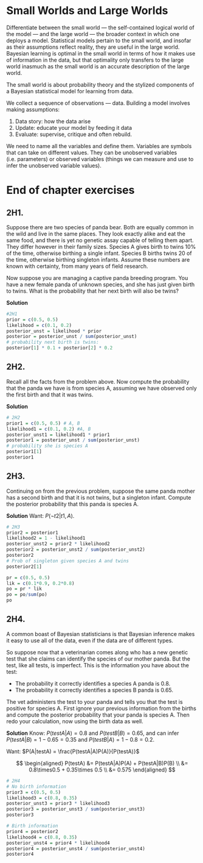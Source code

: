 # Small Worlds and Large Worlds

Differentiate between the small world --- the self-contained logical world of the model --- and the large world --- the broader context in which one deploys a model. Statistical models pertain to the small world, and insofar as their assumptions reflect reality, they are useful in the large world. Bayesian learning is optimal in the small world in terms of how it makes use of information in the data, but that optimality only transfers to the large world inasmuch as the small world is an accurate description of the large world. 

The small world is about probability theory and the stylized components of a Bayesian statistical model for learning from data. 

We collect a sequence of observations --- data. Building a model involves making assumptions:

1. Data story: how the data arise
2. Update: educate your model by feeding it data
3. Evaluate: supervise, critique and often rebuild. 

We need to name all the variables and define them. Variables are symbols that can take on different values. They can be unobserved variables (i.e. parameters) or observed variables (things we can measure and use to infer the unobserved variable values). 

# End of chapter exercises
## 2H1. 
Suppose there are two species of panda bear. Both are equally common in the wild and live in the same places. They look exactly alike and eat the same food, and there is yet no genetic assay capable of telling them apart. They differ however in their family sizes. Species A gives birth to twins $10\%$ of the time, otherwise birthing a single infant. Species B births twins $20%$ of the time, otherwise birthing singleton infants. Assume these numbers are known with certainty, from many years of field  research.  

Now suppose you are managing a captive panda breeding program. You have a new female panda  of unknown species, and she has just given birth to twins. What is the probability that her next birth  will also be twins? 

**Solution**
```r
#2H1
prior = c(0.5, 0.5)
likelihood = c(0.1, 0.2)
posterior_unst = likelihood * prior
posterior = posterior_unst / sum(posterior_unst)
# probability next birth is twins:
posterior[1] * 0.1 + posterior[2] * 0.2
```

## 2H2.
Recall all the facts from the problem above. Now compute the probability that the panda we have is from species A, assuming we have observed only the first birth and that it was twins. 

**Solution**
```r
# 2H2
prior1 = c(0.5, 0.5) # A, B
likelihood1 = c(0.1, 0.2) #A, B
posterior_unst1 = likelihood1 * prior1
posterior1 = posterior_unst / sum(posterior_unst)
# probability she is species A
posterior1[1]
posterior1
```

## 2H3.
Continuing on from the previous problem, suppose the same panda mother has a second birth  and that it is not twins, but a singleton infant. Compute the posterior probability that this panda is  species A. 

**Solution**
Want: $P(\neg t2|t1,A)$.

```r
# 2H3
prior2 = posterior1
likelihood2 = 1 - likelihood1
posterior_unst2 = prior2 * likelihood2
posterior2 = posterior_unst2 / sum(posterior_unst2)
posterior2
# Prob of singleton given species A and twins
posterior2[1]
```

```r
pr = c(0.5, 0.5)
lik = c(0.1*0.9, 0.2*0.8)
po = pr * lik
po = po/sum(po)
po
```


## 2H4.
A common boast of Bayesian statisticians is that Bayesian inference makes it easy to use all of  the data, even if the data are of different types.  

So suppose now that a veterinarian comes along who has a new genetic test that she claims can  identify the species of our mother panda. But the test, like all tests, is imperfect. This is the information you have about the test:

* The probability it correctly identifies a species A panda is 0.8. 
* The probability it correctly identifies a species B panda is 0.65.  

The vet administers the test to your panda and tells you that the test is positive for species A. First  ignore your previous information from the births and compute the posterior probability that your  panda is species A. Then redo your calculation, now using the birth data as well. 


**Solution**
Know: $P(testA|A) = 0.8$ and $P(testB|B)=0.65$, and can infer $P(testA|B)=1-0.65 = 0.35$ and $P(testB|A) = 1-0.8 = 0.2$.

Want: $P(A|testA) = \frac{P(testA|A)P(A)}{P(testA)}$

$$
\begin{aligned}
P(testA) &= P(testA|A)P(A) + P(testA|B)P(B) \\
&= 0.8\times0.5 + 0.35\times 0.5 \\
&= 0.575
\end{aligned}
$$

```r
# 2H4
# No birth information
prior3 = c(0.5, 0.5)
likelihood3 = c(0.8, 0.35)
posterior_unst3 = prior3 * likelihood3
posterior3 = posterior_unst3 / sum(posterior_unst3)
posterior3 

# Birth information
prior4 = posterior2
likelihood4 = c(0.8, 0.35)
posterior_unst4 = prior4 * likelihood4
posterior4 = posterior_unst4 / sum(posterior_unst4)
posterior4 
```